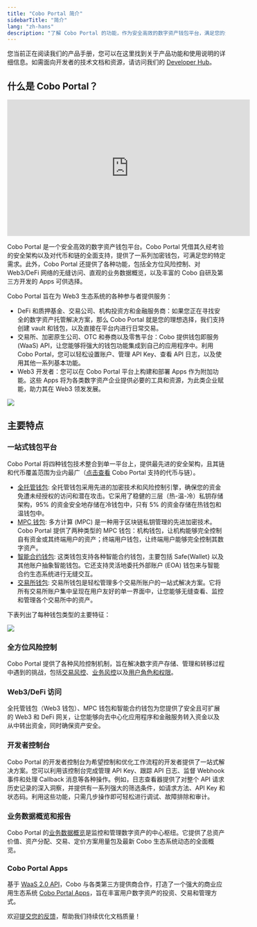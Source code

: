 ```yaml
---
title: "Cobo Portal 简介"
sidebarTitle: "简介"
lang: "zh-hans"
description: "了解 Cobo Portal 的功能，作为安全高效的数字资产钱包平台，满足您的资产管理需求。"
---
```


<Note>您当前正在阅读我们的产品手册，您可以在这里找到关于产品功能和使用说明的详细信息。如需面向开发者的技术文档和资源，请访问我们的 [Developer Hub](https://www.cobo.com/developers/v2/guides/overview/introduction)。</Note>

## 什么是 Cobo Portal？

<iframe width="560" height="315" src="https://www.youtube.com/embed/5Msjx9WILq8?si=ImrnCF1G_w73FIL7" title="YouTube video player" frameborder="0" allow="accelerometer; autoplay; clipboard-write; encrypted-media; gyroscope; picture-in-picture" allowfullscreen></iframe>

Cobo Portal 是一个安全高效的数字资产钱包平台。Cobo Portal 凭借其久经考验的安全架构以及对代币和链的全面支持，提供了一系列加密钱包，可满足您的特定需求。此外，Cobo Portal 还提供了各种功能，包括全方位风险控制、对 Web3/DeFi 网络的无缝访问、直观的业务数据概览，以及丰富的 Cobo 自研及第三方开发的 Apps 可供选择。

Cobo Portal 旨在为 Web3 生态系统的各种参与者提供服务：

- DeFi 和质押基金、交易公司、机构投资方和金融服务商：如果您正在寻找安全的数字资产托管解决方案，那么 Cobo Portal 就是您的理想选择，我们支持创建 vault 和钱包，以及直接在平台内进行日常交易。
- 交易所、加密原生公司、OTC 和券商以及零售平台：Cobo 提供钱包即服务 (WaaS) API，让您能够将强大的钱包功能集成到自己的应用程序中。利用 Cobo Portal，您可以轻松设置账户、管理 API Key、查看 API 日志，以及使用其他一系列基本功能。
- Web3 开发者：您可以在 Cobo Portal 平台上构建和部署 Apps 作为附加功能。这些 Apps 将为各类数字资产企业提供必要的工具和资源，为此类企业赋能，助力其在 Web3 领发发展。

<img src="/cn/images/common/2cn.svg" className="diagram"></img>


## 主要特点

### 一站式钱包平台

Cobo Portal 将四种钱包技术整合到单一平台上，提供最先进的安全架构，且其链和代币覆盖范围为业内最广（[点击查看](/cn/portal/supported-tokens) Cobo Portal 支持的代币与链）。

- [全托管钱包](/cn/portal/custodial-wallets/introduction): 全托管钱包采用先进的加密技术和风险控制引擎，确保您的资金免遭未经授权的访问和潜在攻击。它采用了稳健的三层（热-温-冷）私钥存储架构，95% 的资金安全地存储在冷钱包中，只有 5% 的资金存储在热钱包和温钱包中。
- [MPC 钱包](/cn/portal/mpc-wallets/introduction): 多方计算 (MPC) 是一种用于区块链私钥管理的先进加密技术。Cobo Portal 提供了两种类型的 MPC 钱包：机构钱包，让机构能够完全控制自有资金或其终端用户的资产；终端用户钱包，让终端用户能够完全控制其数字资产。
- [智能合约钱包](/cn/portal/smart-contract-wallets/introduction): 这类钱包支持各种智能合约钱包，主要包括 Safe\{Wallet\} 以及其他账户抽象智能钱包。它还支持灵活地委托外部账户 (EOA) 钱包来与智能合约生态系统进行无缝交互。
- [交易所钱包](/cn/portal/exchange-wallets/introduction): 交易所钱包是轻松管理多个交易所账户的一站式解决方案。它将所有交易所账户集中呈现在用户友好的单一界面中，让您能够无缝查看、监控和管理各个交易所中的资产。


下表列出了每种钱包类型的主要特征：

<img src="/cn/images/common/key-features.svg" className="screenshot_full_screen"></img>


### 全方位风险控制
Cobo Portal 提供了各种风险控制机制，旨在解决数字资产存储、管理和转移过程中遇到的挑战，包括[交易风控](/cn/portal/risk-controls/tx-policies-overview)、[业务风控](/cn/portal/risk-controls/governance-policies)以及[用户角色和权限](/cn/portal/risk-controls/roles-and-permissions)。

### Web3/DeFi 访问
全托管钱包（Web3 钱包）、MPC 钱包和智能合约钱包为您提供了安全且可扩展的 Web3 和 DeFi 网关，让您能够向去中心化应用程序和金融服务转入资金以及从中转出资金，同时确保资产安全。

### 开发者控制台
Cobo Portal 的开发者控制台为希望控制和优化工作流程的开发者提供了一站式解决方案。您可以利用该控制台完成管理 API Key、跟踪 API 日志、监督 Webhook 事件和处理 Callback 消息等各种操作。例如，日志查看器提供了对整个 API 请求历史记录的深入洞察，并提供有一系列强大的筛选条件，如请求方法、API Key 和状态码。利用这些功能，只需几步操作即可轻松进行调试、故障排除和审计。

### 业务数据概览和报告
Cobo Portal 的[业务数据概览](/cn/portal/dashboard/introduction)是监控和管理数字资产的中心枢纽。它提供了总资产价值、资产分配、交易、定价方案用量包及最新 Cobo 生态系统动态的全面概览。

### Cobo Portal Apps

基于 [WaaS 2.0 API](https://www.cobo.com/developers/v2/guides/overview/introduction)，Cobo 与各类第三方提供商合作，打造了一个强大的商业应用生态系统 [Cobo Portal Apps](/cn/portal/portal-apps/introduction)，旨在丰富用户数字资产的投资、交易和管理方式。

<Tip>欢迎[提交您的反馈](https://forms.zohopublic.com/cobo/form/DocumentFeedbackForm/formperma/QvLOhxJv1_JMsJ-1dleZ8Itb_7rzN-LtgvsDdxosoVI?referrername=manuals)，帮助我们持续优化文档质量！</Tip>